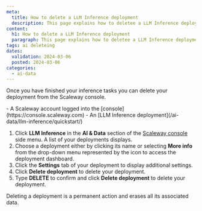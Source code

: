 ```yaml
---
meta:
  title: How to delete a LLM Inference deployment
  description: This page explains how to deletee a LLM Inference deployment
content:
  h1: How to delete a LLM Inference deployment
  paragraph: This page explains how to deletee a LLM Inference deployment
tags: ai deleteing
dates:
  validation: 2024-03-06
  posted: 2024-03-06
categories:
  - ai-data
---
```


Once you have finished your inference tasks you can delete your deployment from the Scaleway console.

<Macro id="requirements" />

<Message type="requirement">
  - A Scaleway account logged into the [console](https://console.scaleway.com)
  - An [LLM Inference deployment](/ai-data/llm-inference/quickstart/)


1. Click **LLM Inference** in the **AI & Data** section of the [Scaleway console](https://console.scaleway.com) side menu. A list of your deployments displays.
2. Choose a deployment either by clicking its name or selecting **More info** from the drop-down menu represented by the icon <Icon name="more" /> to access the deployment dashboard.
3. Click the **Settings** tab of your deployment to display additional settings.
4. Click **Delete deployment** to delete your deployment.
5. Type **DELETE** to confirm and click **Delete deployment** to delete your deployment. 
 
<Message type="important">
  Deleting a deployment is a permanent action and erases all its associated data.
</Message>

